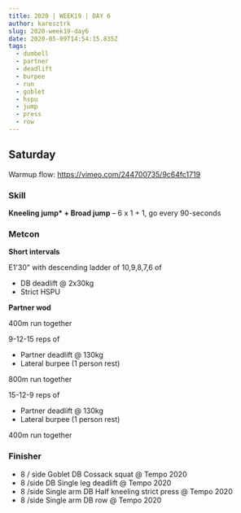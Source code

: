 ```yaml
---
title: 2020 | WEEK19 | DAY 6
author: karesztrk
slug: 2020-week19-day6
date: 2020-05-09T14:54:15.835Z
tags:
  - dumbell
  - partner
  - deadlift
  - burpee
  - run
  - goblet
  - hspu
  - jump
  - press
  - row
---
```


## Saturday

Warmup flow: <https://vimeo.com/244700735/9c64fc1719>

### Skill

**Kneeling jump\* + Broad jump** – 6 x 1 + 1, go every 90-seconds

### Metcon

**Short intervals**

E1'30" with descending ladder of 10,9,8,7,6 of

- DB deadlift @ 2x30kg
- Strict HSPU

**Partner wod**

400m run together

9-12-15 reps of

- Partner deadlift @ 130kg
- Lateral burpee (1 person rest)

800m run together

15-12-9 reps of

- Partner deadlift @ 130kg
- Lateral burpee (1 person rest)

400m run together

### Finisher

- 8 / side Goblet DB Cossack squat @ Tempo 2020
- 8 /side DB Single leg deadlift @ Tempo 2020
- 8 /side Single arm DB Half kneeling strict press @ Tempo 2020
- 8 /side Single arm DB row @ Tempo 2020
